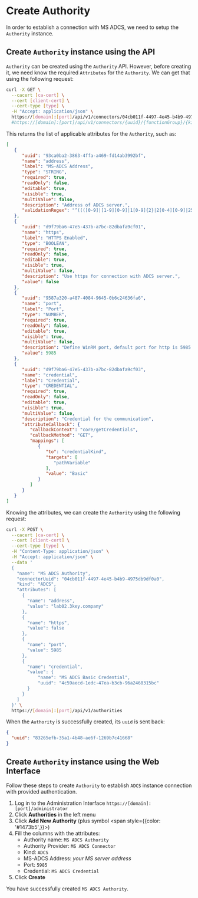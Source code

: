 # Create Authority


In order to establish a connection with MS ADCS, we need to setup the `Authority` instance.

## Create `Authority` instance using the API

`Authority` can be created using the `Authority` API. However, before creating it, we need know the required `Attributes` for the `Authority`.
We can get that using the following request:

```bash
curl -X GET \
  --cacert [ca-cert] \
  --cert [client-cert] \
  --cert-type [type] \
  -H "Accept: application/json" \
  https://[domain]:[port]/api/v1/connectors/04cb011f-4497-4e45-b4b9-4975db9df0a0/authorityProvider/ADCS/attributes
  #https://[domain]:[port]/api/v1/connectors/{uuid}/{functionGroup}/{kind}/attributes
```

This returns the list of applicable attributes for the `Authority`, such as:
```json
[
   {
      "uuid": "93ca0ba2-3863-4ffa-a469-fd14ab3992bf",
      "name": "address",
      "label": "MS-ADCS Address",
      "type": "STRING",
      "required": true,
      "readOnly": false,
      "editable": true,
      "visible": true,
      "multiValue": false,
      "description": "Address of ADCS server.",
      "validationRegex": "^((([0-9]|[1-9][0-9]|1[0-9]{2}|2[0-4][0-9]|25[0-5])\\.){3}([0-9]|[1-9][0-9]|1[0-9]{2}|2[0-4][0-9]|25[0-5])|(([a-zA-Z0-9]|[a-zA-Z0-9][a-zA-Z0-9\\-]*[a-zA-Z0-9])\\.)*([A-Za-z0-9]|[A-Za-z0-9][A-Za-z0-9\\-]*[A-Za-z0-9]))$"
   },
   {
      "uuid": "d9f79ba6-47e5-437b-a7bc-82dbafa9cf01",
      "name": "https",
      "label": "HTTPS Enabled",
      "type": "BOOLEAN",
      "required": true,
      "readOnly": false,
      "editable": true,
      "visible": true,
      "multiValue": false,
      "description": "Use https for connection with ADCS server.",
      "value": false
   },
   {
      "uuid": "9587a320-a487-4084-9645-0b6c24636fa6",
      "name": "port",
      "label": "Port",
      "type": "NUMBER",
      "required": true,
      "readOnly": false,
      "editable": true,
      "visible": true,
      "multiValue": false,
      "description": "Define WinRM port, default port for http is 5985 and for https 5986.",
      "value": 5985
   },
   {
      "uuid": "d9f79ba6-47e5-437b-a7bc-82dbafa9cf03",
      "name": "credential",
      "label": "Credential",
      "type": "CREDENTIAL",
      "required": true,
      "readOnly": false,
      "editable": true,
      "visible": true,
      "multiValue": false,
      "description": "Credential for the communication",
      "attributeCallback": {
         "callbackContext": "core/getCredentials",
         "callbackMethod": "GET",
         "mappings": [
            {
               "to": "credentialKind",
               "targets": [
                  "pathVariable"
               ],
               "value": "Basic"
            }
         ]
      }
   }
]
```

Knowing the attributes, we can create the `Authority` using the following request:
```bash
curl -X POST \
  --cacert [ca-cert] \
  --cert [client-cert] \
  --cert-type [type] \
  -H "Content-Type: application/json" \
  -H "Accept: application/json" \
  --data '
  {
    "name": "MS ADCS Authority",
    "connectorUuid": "04cb011f-4497-4e45-b4b9-4975db9df0a0",
    "kind": "ADCS",
    "attributes": [
      {
        "name": "address",
        "value": "lab02.3key.company"
      },
      {
        "name": "https",
        "value": false
      },
      {
        "name": "port",
        "value": 5985
      },
      {
        "name": "credential",
        "value": {
            "name": "MS ADCS Basic Credential",
            "uuid": "4c59aecd-1edc-47ea-b3cb-96a2468315bc"
        }
      }
    ]
  }' \
  https://[domain]:[port]/api/v1/authorities
```

When the `Authority` is successfully created, its `uuid` is sent back:
```json
{
  "uuid": "83265efb-35a1-4b48-ae6f-1269b7c41668"
}
```

## Create `Authority` instance using the Web Interface

Follow these steps to create `Authority` to establish `ADCS` instance connection with provided authentication.

1. Log in to the Administration Interface `https://[domain]:[port]/administrator`
2. Click **Authorities** in the left menu 
3. Click **Add New Authority** (plus symbol <span style={{color: '#1473b5',}}><FontAwesomeIcon icon={faPlus} /></span>)
4. Fill the columns with the attributes:
    - Authority name: `MS ADCS Authority`
    - Authority Provider: `MS ADCS Connector`
    - Kind: `ADCS`
    - MS-ADCS Address: _your MS server address_
    - Port: `5985`
    - Credential: `MS ADCS Credential`
5. Click **Create** 

You have successfully created `MS ADCS Authority`.
